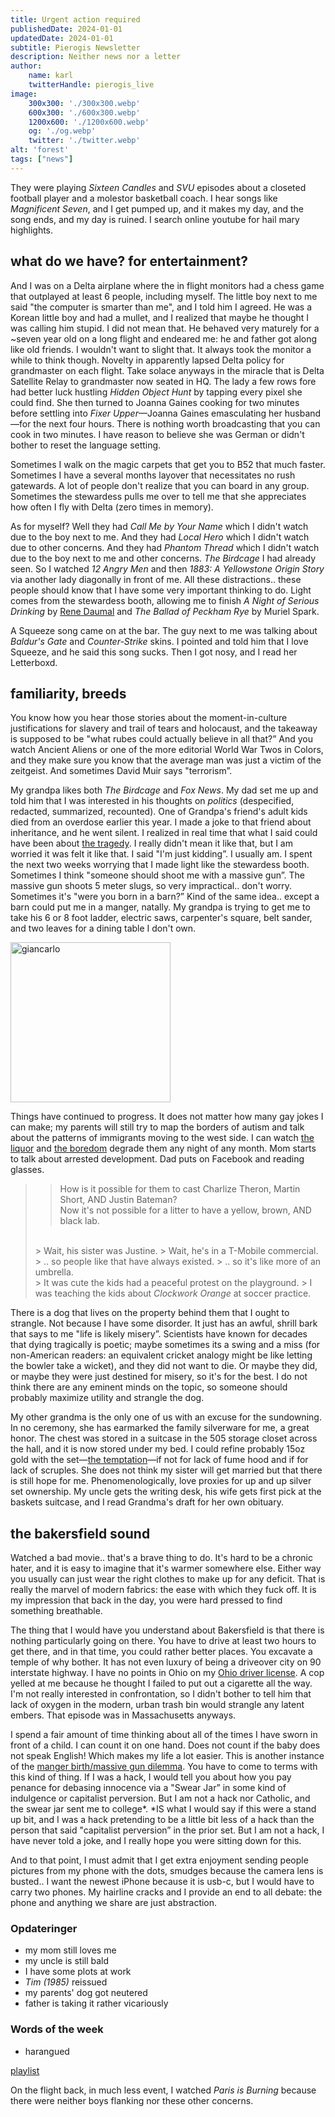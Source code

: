 ```yaml
---
title: Urgent action required
publishedDate: 2024-01-01
updatedDate: 2024-01-01
subtitle: Pierogis Newsletter
description: Neither news nor a letter
author:
    name: karl
    twitterHandle: pierogis_live
image:
    300x300: './300x300.webp'
    600x300: './600x300.webp'
    1200x600: './1200x600.webp'
    og: './og.webp'
    twitter: './twitter.webp'
alt: 'forest'
tags: ["news"]
---
```



They were playing <cite>Sixteen Candles</cite> and <cite>SVU</cite> episodes about a closeted football player and a molestor basketball coach. I hear songs like <cite>Magnificent Seven</cite>, and I get pumped up, and it makes my day, and the song ends, and my day is ruined. I search online youtube for hail mary highlights.

## what do we have? for entertainment?

And I was on a Delta airplane where the in flight monitors had a chess game that outplayed at least 6 people, including myself. The little boy next to me said "the computer is smarter than me", and I told him I agreed. He was a Korean little boy and had a mullet, and I realized that maybe he thought I was calling him stupid. I did not mean that. He behaved very maturely for a ~seven year old on a long flight and endeared me: he and father got along like old friends. I wouldn't want to slight that. It always took the monitor a while to think though. Novelty in apparently lapsed Delta policy for grandmaster on each flight. Take solace anyways in the miracle that is Delta Satellite Relay to grandmaster now seated in HQ. The lady a few rows fore had better luck hustling <cite>Hidden Object Hunt</cite> by tapping every pixel she could find. She then turned to Joanna Gaines cooking for two minutes before settling into <cite>Fixer Upper</cite>&mdash;Joanna Gaines emasculating her husband&mdash;for the next four hours. There is nothing worth broadcasting that you can cook in two minutes. I have reason to believe she was German or didn't bother to reset the language setting.

Sometimes I walk on the magic carpets that get you to B52 that much faster. Sometimes I have a several months layover that necessitates no rush gatewards. A lot of people don't realize that you can board in any group. Sometimes the stewardess pulls me over to tell me that she appreciates how often I fly with Delta (zero times in memory).

As for myself? Well they had <cite>Call Me by Your Name</cite> which I didn't watch due to the boy next to me. And they had <cite>Local Hero</cite> which I didn't watch due to other concerns. And they had <cite>Phantom Thread</cite> which I didn't watch due to the boy next to me and other concerns. <cite>The Birdcage</cite> I had already seen. So I watched <cite>12 Angry Men</cite> and then <cite>1883: A Yellowstone Origin Story</cite> via another lady diagonally in front of me. All these distractions.. these people should know that I have some very important thinking to do. Light comes from the stewardess booth, allowing me to finish <cite>A Night of Serious Drinking</cite> by <a rel="author" href="https://www.marionettes.cz/en-USD/detail/1283-rene-daumal-haed-3Dmodel-marionette">Rene Daumal</a> and <cite>The Ballad of Peckham Rye</cite> by Muriel Spark.

A Squeeze song came on at the bar. The guy next to me was talking about <cite>Baldur's Gate</cite> and <cite>Counter-Strike</cite> skins. I pointed and told him that I love Squeeze, and he said this song sucks. Then I got nosy, and I read her Letterboxd.

## familiarity, breeds

You know how you hear those stories about the moment-in-culture justifications for slavery and trail of tears and holocaust, and the takeaway is supposed to be "what rubes could actually believe in all that?” And you watch Ancient Aliens or one of the more editorial World War Twos in Colors, and they make sure you know that the average man was just a victim of the zeitgeist. And sometimes David Muir says "terrorism”.

My grandpa likes both <cite>The Birdcage</cite> and <cite>Fox News</cite>. My dad set me up and told him that I was interested in his thoughts on <i>politics</i> (despecified, redacted, summarized, recounted). One of Grandpa's friend's adult kids died from an overdose earlier this year. I made a joke to that friend about inheritance, and he went silent. I realized in real time that what I said could have been about <u>the tragedy</u>. I really didn't mean it like that, but I am worried it was felt it like that. I said "I'm just kidding”. I usually am. I spent the next two weeks worrying that I made light like the stewardess booth. <span id="manger-birth-massive-gun">Sometimes I think "someone should shoot me with a massive gun”. The massive gun shoots 5 meter slugs, so very impractical.. don't worry. Sometimes it's "were you born in a barn?” Kind of the same idea.. except a barn could put me in a manger, natally.</span> My grandpa is trying to get me to take his 6 or 8 foot ladder, electric saws, carpenter's square, belt sander, and two leaves for a dining table I don't own.

<img src={giancarlo.src}  alt="giancarlo" class="border" style="align-self: center; image-rendering: pixelated; width: 256px;"/>

Things have continued to progress. It does not matter how many gay jokes I can make; my parents will still try to map the borders of autism and talk about the patterns of immigrants moving to the west side. I can watch <u>the liquor</u> and <u>the boredom</u> degrade them any night of any month. Mom starts to talk about arrested development. Dad puts on Facebook and reading glasses.

> > How is it possible for them to cast Charlize Theron, Martin Short, AND Justin Bateman?  
> > Now it's not possible for a litter to have a yellow, brown, AND black lab.
> <br/>
> > Wait, his sister was Justine.  
> > Wait, he's in a T-Mobile commercial.
> <br/>
> > .. so people like that have always existed.  
> > .. so it's like more of an umbrella.
> <br/>
> > It was cute the kids had a peaceful protest on the playground.  
> > I was teaching the kids about <i>Clockwork Orange</i> at soccer practice.

There is a dog that lives on the property behind them that I ought to strangle. Not because I have some disorder. It just has an awful, shrill bark that says to me "life is likely misery”. Scientists have known for decades that dying tragically is poetic; maybe sometimes its a swing and a miss (for non-American readers: an equivalent cricket analogy might be like letting the bowler take a wicket), and they did not want to die. Or maybe they did, or maybe they were just destined for misery, so it's for the best. I do not think there are any eminent minds on the topic, so someone should probably maximize utility and strangle the dog.

My other grandma is the only one of us with an excuse for the sundowning. In no ceremony, she has earmarked the family silverware for me, a great honor. The chest was stored in a suitcase in the 505 storage closet across the hall, and it is now stored under my bed. I could refine probably 15oz gold with the set—<u>the temptation</u>—if not for lack of fume hood and if for lack of scruples. She does not think my sister will get married but that there is still hope for me. Phenomenologically, love proxies for up and up silver set ownership. My uncle gets the writing desk, his wife gets first pick at the baskets suitcase, and I read Grandma's draft for her own obituary.

## the bakersfield sound

Watched a bad movie.. that's a brave thing to do. It's hard to be a chronic hater, and it is easy to imagine that it's warmer somewhere else. Either way you usually can just wear the right clothes to make up for any deficit. That is really the marvel of modern fabrics: the ease with which they fuck off. It is my impression that back in the day, you were hard pressed to find something breathable.

The thing that I would have you understand about Bakersfield is that there is nothing particularly going on there. You have to drive at least two hours to get there, and in that time, you could rather better places. You excavate a temple of why bother. It has not even luxury of being a driveover city on 90 interstate highway. I have no points in Ohio on my [Ohio driver license](https://emporium.pierogis.live/jurisdictions/39). A cop yelled at me because he thought I failed to put out a cigarette all the way. I'm not really interested in confrontation, so I didn't bother to tell him that lack of oxygen in the modern, urban trash bin would strangle any latent embers. That episode was in Massachusetts anyways.

I spend a fair amount of time thinking about all of the times I have sworn in front of a child. I can count it on one hand. Does not count if the baby does not speak English! Which makes my life a lot easier. This is another instance of the [manger birth/massive gun dilemma](#manger-birth-massive-gun). You have to come to terms with this kind of thing. If I was a hack, I would tell you about how you pay penance for debasing innocence via a "Swear Jar” in some kind of indulgence or capitalist perversion. But I am not a hack nor Catholic, and the swear jar sent me to college*. *IS what I would say if this were a stand up bit, and I was a hack pretending to be a little bit less of a hack than the person that said "capitalist perversion” in the prior set. But I am not a hack, I have never told a joke, and I really hope you were sitting down for this.

And to that point, I must admit that I get extra enjoyment sending people pictures from my phone with the dots, smudges because the camera lens is busted.. I want the newest iPhone because it is usb-c, but I would have to carry two phones. My hairline cracks and I provide an end to all debate: the phone and anything we share are just abstraction.

### Opdateringer
- my mom still loves me
- my uncle is still bald
- I have some plots at work 
- <cite>Tim (1985)</cite> reissued
- my parents' dog got neutered
- father is taking it rather vicariously

### Words of the week
- harangued

[playlist](https://open.spotify.com/playlist/6uzO26FjuA8jdJHmEZ2F4k?si=7f1aab1562d14260&pt=6dc72df40b120cffb2e5b3140881ea2e)

On the flight back, in much less event, I watched <cite>Paris is Burning</cite> because there were neither boys flanking nor these other concerns.
